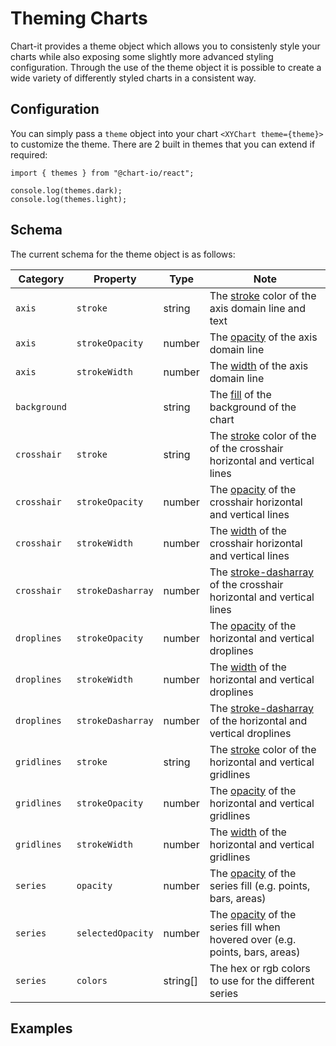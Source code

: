 
<Meta title="Theming" />

# Theming Charts

Chart-it provides a theme object which allows you to consistenly style your charts while also exposing some slightly more advanced styling configuration. Through the use of the theme object it is possible to create a wide variety of differently styled charts in a consistent way.

## Configuration

You can simply pass a `theme` object into your chart `<XYChart theme={theme}>` to customize the theme. There are 2 built in themes that you can extend if required:

```
import { themes } from "@chart-io/react";

console.log(themes.dark);
console.log(themes.light);
```

## Schema

The current schema for the theme object is as follows:

| Category     | Property          | Type     | Note                                                                                                                                                     |
| ------------ | ----------------- | -------- | -------------------------------------------------------------------------------------------------------------------------------------------------------- |
| `axis`       | `stroke`          | string   | The [stroke](https://developer.mozilla.org/en-US/docs/Web/SVG/Attribute/stroke) color of the axis domain line and text                                   |
| `axis`       | `strokeOpacity`   | number   | The [opacity](https://developer.mozilla.org/en-US/docs/Web/SVG/Attribute/stroke-opacity) of the axis domain line                                         |
| `axis`       | `strokeWidth`     | number   | The [width](https://developer.mozilla.org/en-US/docs/Web/SVG/Attribute/stroke-width) of the axis domain line                                             |
| `background` |                   | string   | The [fill](https://developer.mozilla.org/en-US/docs/Web/SVG/Attribute/fill) of the background of the chart                                               |
| `crosshair`  | `stroke`          | string   | The [stroke](https://developer.mozilla.org/en-US/docs/Web/SVG/Attribute/stroke) color of the of the crosshair horizontal and vertical lines              |
| `crosshair`  | `strokeOpacity`   | number   | The [opacity](https://developer.mozilla.org/en-US/docs/Web/SVG/Attribute/stroke-opacity) of the crosshair horizontal and vertical lines                  |
| `crosshair`  | `strokeWidth`     | number   | The [width](https://developer.mozilla.org/en-US/docs/Web/SVG/Attribute/stroke-width) of the crosshair horizontal and vertical lines                      |
| `crosshair`  | `strokeDasharray` | number   | The [stroke-dasharray](https://developer.mozilla.org/en-US/docs/Web/SVG/Attribute/stroke-dasharray) of the crosshair horizontal and vertical lines       |
| `droplines`  | `strokeOpacity`   | number   | The [opacity](https://developer.mozilla.org/en-US/docs/Web/SVG/Attribute/stroke-opacity) of the horizontal and vertical droplines                        |
| `droplines`  | `strokeWidth`     | number   | The [width](https://developer.mozilla.org/en-US/docs/Web/SVG/Attribute/stroke-width) of the horizontal and vertical droplines                            |
| `droplines`  | `strokeDasharray` | number   | The [stroke-dasharray](https://developer.mozilla.org/en-US/docs/Web/SVG/Attribute/stroke-dasharray) of the horizontal and vertical droplines             |
| `gridlines`  | `stroke`          | string   | The [stroke](https://developer.mozilla.org/en-US/docs/Web/SVG/Attribute/stroke) color of the horizontal and vertical gridlines                           |
| `gridlines`  | `strokeOpacity`   | number   | The [opacity](https://developer.mozilla.org/en-US/docs/Web/SVG/Attribute/stroke-opacity) of the horizontal and vertical gridlines                        |
| `gridlines`  | `strokeWidth`     | number   | The [width](https://developer.mozilla.org/en-US/docs/Web/SVG/Attribute/stroke-width) of the horizontal and vertical gridlines                            |
| `series`     | `opacity`         | number   | The [opacity](https://developer.mozilla.org/en-US/docs/Web/SVG/Attribute/stroke-opacity) of the series fill (e.g. points, bars, areas)                   |
| `series`     | `selectedOpacity` | number   | The [opacity](https://developer.mozilla.org/en-US/docs/Web/SVG/Attribute/stroke-opacity) of the series fill when hovered over (e.g. points, bars, areas) |
| `series`     | `colors`          | string[] | The hex or rgb colors to use for the different series                                                                                                    |

## Examples

<Canvas>
    <Story id="theming--light-theme" />
    <Story id="theming--dark-theme" />
    <Story id="theming--theme-1" />
    <Story id="theming--theme-2" />
</Canvas>
